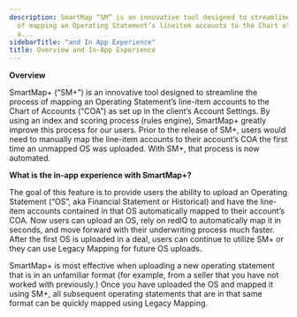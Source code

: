 ```yaml
---
description: SmartMap “SM” is an innovative tool designed to streamline the process
  of mapping an Operating Statement’s lineitem accounts to the Chart of Accounts “COA”
  a...
sidebarTitle: "and In App Experience"
title: Overview and In-App Experience
---
```


**Overview**


SmartMap+ (“SM+”) is an innovative tool designed to streamline the process of mapping an Operating Statement’s line-item accounts to the Chart of Accounts (“COA”) as set up in the client’s Account Settings. By using an index and scoring process (rules engine), SmartMap+ greatly improve this process for our users. Prior to the release of SM+, users would need to manually map the line-item accounts to their account’s COA the first time an unmapped OS was uploaded. With SM+, that process is now automated.


**What is the in-app experience with SmartMap+?**


The goal of this feature is to provide users the ability to upload an Operating Statement (“OS”, aka Financial Statement or Historical) and have the line-item accounts contained in that OS automatically mapped to their account’s COA. Now users can upload an OS, rely on redIQ to automatically map it in seconds, and move forward with their underwriting process much faster. After the first OS is uploaded in a deal, users can continue to utilize SM+ or they can use Legacy Mapping for future OS uploads.


SmartMap+ is most effective when uploading a new operating statement that is in an unfamiliar format (for example, from a seller that you have not worked with previously.) Once you have uploaded the OS and mapped it using SM+, all subsequent operating statements that are in that same format can be quickly mapped using Legacy Mapping.